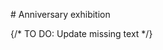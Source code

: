 
<SitatHero 
    title='About the Anniversary exhibition'
    ingress='«Lorem ipsum dolor sit amet, consectetur adipiscing elit, sed do eiusmod tempor incididunt ut 
    quis nostrud e. Duis aute irure dolor in reprehenderit in volu.»'
    footer='LANDSLOVJUBILEET' 
/>
<Spacer height={30} />

<Container>
    # Anniversary exhibition 
    <SubMenuCards items={site.bolkene.items} columns={3} gap={10} shadow='shadow-none'/>
</Container>




 


 

{/* TO DO: Update missing text */}



 